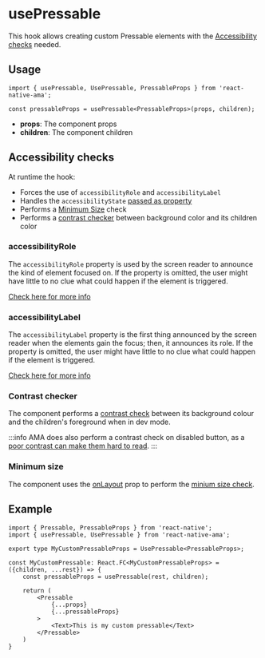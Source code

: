
# usePressable

This hook allows creating custom Pressable elements with the [Accessibility checks](#accessibility-checks) needed.

## Usage

```tsx
import { usePressable, UsePressable, PressableProps } from 'react-native-ama';

const pressableProps = usePressable<PressableProps>(props, children);
```

- **props**: The component props
- **children**: The component children

## Accessibility checks

At runtime the hook:

- Forces the use of `accessibilityRole` and `accessibilityLabel` <DevOnly />
- Handles the `accessibilityState` [passed as property](/docs/components/buttons/Pressable#accessibility-states)
- Performs a [Minimum Size](/docs/guidelines/minimum-size) check <DevOnly />
- Performs a [contrast checker](/docs/guidelines/contrast) between background color and its children color  <DevOnly />

### accessibilityRole

The `accessibilityRole` property is used by the screen reader to announce the kind of element focused on. If the property is omitted, the user might have little to no clue what could happen if the element is triggered.

[Check here for more info](/docs/guidelines/accessibility-role)

### accessibilityLabel

The `accessibilityLabel` property is the first thing announced by the screen reader when the elements gain the focus; then, it announces its role. If the property is omitted, the user might have little to no clue what could happen if the element is triggered.

[Check here for more info](/docs/guidelines/accessibility-label)

### Contrast checker

The component performs a [contrast check](/docs/guidelines/contrast) between its background colour and the children's foreground when in dev mode.

:::info
AMA does also perform a contrast check on disabled button, as a [poor contrast can make them hard to read](https://axesslab.com/disabled-buttons-suck/#they-are-hard-to-see).
:::

### Minimum size

The component uses the [onLayout](https://reactnative.dev/docs/layoutevent) prop to perform the [minium size check](/docs/guidelines/minimum-size).


## Example

```tsx
import { Pressable, PressableProps } from 'react-native';
import { usePressable, UsePressable } from 'react-native-ama';

export type MyCustomPressableProps = UsePressable<PressableProps>;

const MyCustomPressable: React.FC<MyCustomPressableProps> = ({children, ...rest}) => {
    const pressableProps = usePressable(rest, children);

    return (
        <Pressable
            {...props}
            {...pressableProps}
        >
            <Text>This is my custom pressable</Text>
        </Pressable>
    )
}
```
